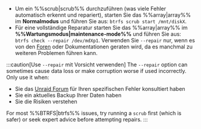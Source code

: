 - Um ein %%scrub|scrub%% durchzuführen (was viele Fehler automatisch erkennt und repariert), starten Sie das %%array|array%% im **Normalmodus** und führen Sie aus: `btrfs scrub start /mnt/diskX`.
- Für eine vollständige Reparatur starten Sie das %%array|array%% im **%%Wartungsmodus|maintenance-mode%%** und führen Sie aus: `btrfs check --repair /dev/mdXp1`. Verwenden Sie `--repair` nur, wenn es von den [Foren](https://forums.unraid.net/) oder Dokumentationen geraten wird, da es manchmal zu weiteren Problemen führen kann.

:::caution[Use `--repair` mit Vorsicht verwenden]
The `--repair` option can sometimes cause data loss or make corruption worse if used incorrectly. Only use it when:

- Sie das [Unraid Forum](https://forums.unraid.net/) für Ihren spezifischen Fehler konsultiert haben
- Sie ein aktuelles Backup Ihrer Daten haben
- Sie die Risiken verstehen

For most %%BTRFS|btrfs%% issues, try running a `scrub` first (which is safer) or seek expert advice before attempting repairs.
:::
